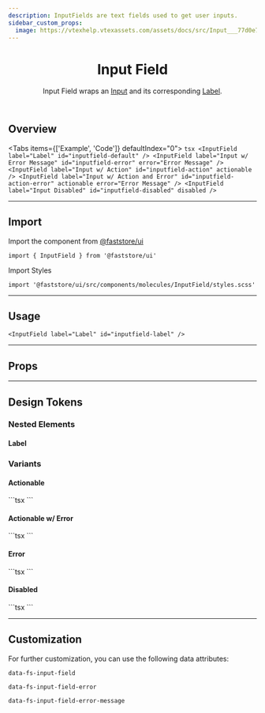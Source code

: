 ```yaml
---
description: InputFields are text fields used to get user inputs.
sidebar_custom_props:
  image: https://vtexhelp.vtexassets.com/assets/docs/src/Input___77d0e7a8079b7d310e8223dd9e1994f6.png
---
```



<header>

# Input Field

Input Field wraps an [Input](/components/atoms/input) and its corresponding [Label](/components/atoms/label).

</header>

## Overview

<Tabs items={['Example', 'Code']} defaultIndex="0">
  <Tab>
    <OverviewSection direction="column">
      <InputField label="Label" id="inputfield-default" />
      <InputField
        label="Input w/ Error Message"
        id="inputfield-error"
        error="Error Message"
      />
      <InputField label="Input w/ Action" id="inputfield-action" actionable />
      <InputField
        label="Input w/ Action and Error"
        id="inputfield-action-error"
        actionable
        error="Error Message"
      />
      <InputField label="Input Disabled" id="inputfield-disabled" disabled />
    </OverviewSection>
  </Tab>
  <Tab>
    ```tsx
    <InputField label="Label" id="inputfield-default" />
    <InputField
      label="Input w/ Error Message"
      id="inputfield-error"
      error="Error Message"
    />
    <InputField label="Input w/ Action" id="inputfield-action" actionable />
    <InputField
      label="Input w/ Action and Error"
      id="inputfield-action-error"
      actionable
      error="Error Message"
    />
    <InputField label="Input Disabled" id="inputfield-disabled" disabled />
    ```
  </Tab>
</Tabs>

---

## Import

Import the component from <a href="https://www.faststore.dev/reference/ui/get-started-faststore-ui">@faststore/ui</a>

```tsx
import { InputField } from '@faststore/ui'
```

Import Styles

```tsx
import '@faststore/ui/src/components/molecules/InputField/styles.scss'
```

---

## Usage

<OverviewSection>
  <InputField label="Label" id="inputfield-label" />
</OverviewSection>

```tsx
<InputField label="Label" id="inputfield-label" />
```

---

## Props

<PropsSection name="InputField" />

---

## Design Tokens

<TokenTable>
  <TokenRow
    token="--fs-input-field-padding"
    value="var(--fs-spacing-2) var(--fs-spacing-2) 0"
  />
  <TokenRow
    token="--fs-input-field-color"
    value="var(--fs-color-text)"
    isColor
  />
  <TokenRow token="--fs-input-field-size" value="var(--fs-text-size-body)" />
  <TokenRow
    token="--fs-input-field-border-color"
    value="var(--fs-border-color)"
    isColor
  />
  <TokenDivider />
  <TokenRow
    token="--fs-input-field-transition-function"
    value="var(--fs-transition-function)"
  />
  <TokenRow
    token="--fs-input-field-transition-property"
    value="var(--fs-transition-property)"
  />
  <TokenRow
    token="--fs-input-field-transition-timing"
    value="var(--fs-transition-timing)"
  />
</TokenTable>

### Nested Elements

#### Label

<TokenTable>
  <TokenRow token="--fs-input-label-padding" value="0 var(--fs-spacing-2)" />
  <TokenRow
    token="--fs-input-label-color"
    value="var(--fs-color-text-light)"
    isColor
  />
  <TokenRow token="--fs-input-label-size" value="var(--fs-text-size-tiny)" />
</TokenTable>

### Variants

#### Actionable

<OverviewSection>
  <InputField label="Input w/ Action" id="inputfield-action" actionable />
</OverviewSection>
```tsx
<InputField label="Input w/ Action" id="inputfield-action" actionable />
```

#### Actionable w/ Error

<OverviewSection>
  <InputField
    label="Input w/ Error Message"
    id="inputfield-error"
    error="Error Message"
  />
</OverviewSection>
```tsx
<InputField
  label="Input w/ Error Message"
  id="inputfield-error"
  error="Error Message"
/>
```

#### Error

<OverviewSection>
  <InputField
    label="Input w/ Action and Error"
    id="inputfield-action-error"
    actionable
    error="Error Message"
  />
</OverviewSection>
```tsx
<InputField
  label="Input w/ Action and Error"
  id="inputfield-action-error"
  actionable
  error="Error Message"
/>
```

<TokenTable>
   <TokenRow
    token="--fs-input-error-message-margin-top"
    value="var(--fs-spacing-0)"
  />
  <TokenRow
    token="--fs-input-error-message-size"
    value="var(--fs-text-size-legend)"
  />
  <TokenRow token="--fs-input-error-message-line-height" value="1.1" />
  <TokenRow
    token="--fs-input-error-message-color"
    value="var(--fs-color-danger-text)"
    isColor
  />

  <TokenDivider />
  <TokenRow
    token="--fs-input-error-border-color"
    value="var(--fs-color-danger-border)"
    isColor
  />
  <TokenRow
    token="--fs-input-error-box-shadow"
    value="0 0 0 var(--fs-border-width) var(--fs-input-error-border-color)"
  />
  <TokenRow
    token="--fs-input-error-focus-ring"
    value="var(--fs-color-focus-ring-danger)"
    isColor
  />
</TokenTable>

#### Disabled

<OverviewSection>
  <InputField label="Input Disabled" id="inputfield-disabled" disabled />
</OverviewSection>
```tsx
<InputField label="Input Disabled" id="inputfield-disabled" disabled />
```

<TokenTable>
  <TokenRow
    token="--fs-input-disabled-bkg-color"
    value="var(--fs-color-disabled-bkg)"
    isColor
  />
  <TokenRow
    token="--fs-input-disabled-text-color"
    value="var(--fs-color-disabled-text)"
    isColor
  />
  <TokenRow
    token="--fs-input-disabled-border-width"
    value="var(--fs-border-width)"
  />
  <TokenRow
    token="--fs-input-disabled-border-color"
    value="var(--fs-border-color)"
    isColor
  />
</TokenTable>

---

## Customization

For further customization, you can use the following data attributes:

`data-fs-input-field`

`data-fs-input-field-error`

`data-fs-input-field-error-message`
